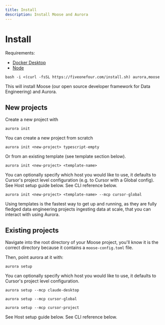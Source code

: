 ```yaml
---
title: Install
description: Install Moose and Aurora
---
```


# Install

Requirements:

- [Docker Desktop](https://www.docker.com/products/docker-desktop/)
- [Node](https://nodejs.org/en)

```
bash -i <(curl -fsSL https://fiveonefour.com/install.sh) aurora,moose
```

This will install Moose (our open source developer framework for Data Engineering) and Aurora.

## New projects

Create a new project with

```
aurora init
```

You can create a new project from scratch

```
aurora init <new-project> typescript-empty
```

Or from an existing template (see template section below).

```
aurora init <new-project> <template-name>
```

You can optionally specify which host you would like to use, it defaults to Cursor's project level configuration (e.g. to Cursor with a Global config). See Host setup guide below. See CLI reference below.

```
aurora init <new-project> <template-name> --mcp cursor-global
```

Using templates is the fastest way to get up and running, as they are fully fledged data engineering projects ingesting data at scale, that you can interact with using Aurora.

## Existing projects

Navigate into the root directory of your Moose project, you'll know it is the correct directory because it contains a `moose-config.toml` file.

Then, point aurora at it with:

```
aurora setup
```

You can optionally specify which host you would like to use, it defaults to Cursor's project level configuration.

```
aurora setup --mcp claude-desktop
```

```
aurora setup --mcp cursor-global
```

```
aurora setup --mcp cursor-project
```

See Host setup guide below. See CLI reference below.
